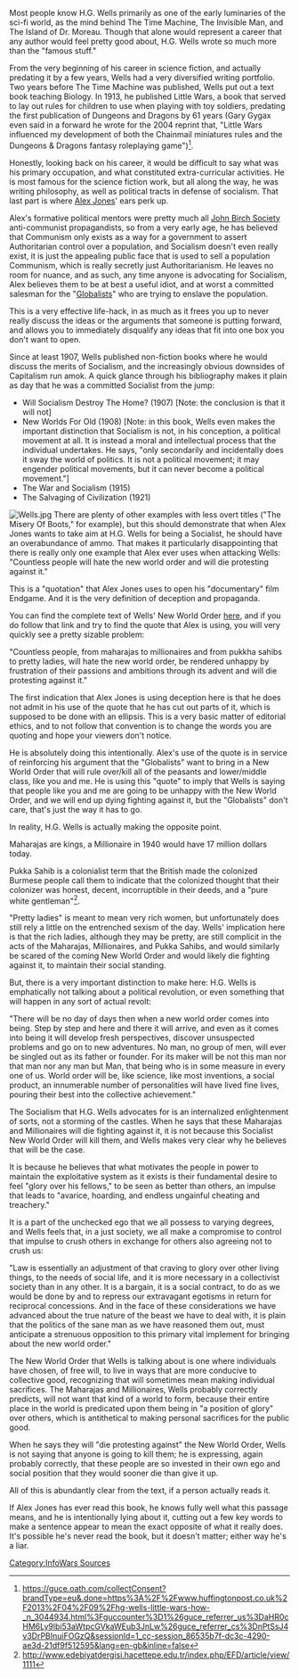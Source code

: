 Most people know H.G. Wells primarily as one of the early luminaries of the sci-fi world, as the mind behind The Time Machine, The Invisible Man, and The Island of Dr. Moreau. Though that alone would represent a career that any author would feel pretty good about, H.G. Wells wrote so much more than the "famous stuff."

From the very beginning of his career in science fiction, and actually predating it by a few years, Wells had a very diversified writing portfolio. Two years before The Time Machine was published, Wells put out a text book teaching Biology. In 1913, he published Little Wars, a book that served to lay out rules for children to use when playing with toy soldiers, predating the first publication of Dungeons and Dragons by 61 years (Gary Gygax even said in a forward he wrote for the 2004 reprint that, "Little Wars influenced my development of both the Chainmail miniatures rules and the Dungeons & Dragons fantasy roleplaying game")<ref>https://guce.oath.com/collectConsent?brandType=eu&.done=https%3A%2F%2Fwww.huffingtonpost.co.uk%2F2013%2F04%2F09%2Fhg-wells-little-wars-how-_n_3044934.html%3Fguccounter%3D1%26guce_referrer_us%3DaHR0cHM6Ly9lbi53aWtpcGVkaWEub3JnLw%26guce_referrer_cs%3DnPtSsJ4v3DrPBInuiFOGzQ&sessionId=1_cc-session_86535b7f-dc3c-4290-ae3d-21df9f512595&lang=en-gb&inline=false</ref>.

Honestly, looking back on his career, it would be difficult to say what was his primary occupation, and what constituted extra-curricular activities. He is most famous for the science fiction work, but all along the way, he was writing philosophy, as well as political tracts in defense of socialism. That last part is where [[Alex Jones]]' ears perk up.

Alex's formative political mentors were pretty much all [[John Birch Society]] anti-communist propagandists, so from a very early age, he has believed that Communism only exists as a way for a government to assert Authoritarian control over a population, and Socialism doesn't even really exist, it is just the appealing public face that is used to sell a population Communism, which is really secretly just Authoritarianism. He leaves no room for nuance, and as such, any time anyone is advocating for Socialism, Alex believes them to be at best a useful idiot, and at worst a committed salesman for the "[[Globalists]]" who are trying to enslave the population.

This is a very effective life-hack, in as much as it frees you up to never really discuss the ideas or the arguments that someone is putting forward, and allows you to immediately disqualify any ideas that fit into one box you don't want to open.

Since at least 1907, Wells published non-fiction books where he would discuss the merits of Socialism, and the increasingly obvious downsides of Capitalism run amok. A quick glance through his bibliography makes it plain as day that he was a committed Socialist from the jump:

*Will Socialism Destroy The Home? (1907) [Note: the conclusion is that it will not]
*New Worlds For Old (1908) [Note: in this book, Wells even makes the important distinction that Socialism is not, in his conception, a political movement at all. It is instead a moral and intellectual process that the individual undertakes. He says, "only secondarily and incidentally does it sway the world of politics. It is not a political movement; it may engender political movements, but it can never become a political movement."]
*The War and Socialism (1915)
*The Salvaging of Civilization (1921)

[[File:Wells.jpg|thumb]]
There are plenty of other examples with less overt titles ("The Misery Of Boots," for example), but this should demonstrate that when Alex Jones wants to take aim at H.G. Wells for being a Socialist, he should have an overabundance of ammo. That makes it particularly disappointing that there is really only one example that Alex ever uses when attacking Wells: "Countless people will hate the new world order and will die protesting against it."

This is a "quotation" that Alex Jones uses to open his "documentary" film Endgame. And it is the very definition of deception and propaganda.

You can find the complete text of Wells' New World Order [https://www.voltairenet.org/IMG/pdf/Wells_New_World_Order.pdf here], and if you do follow that link and try to find the quote that Alex is using, you will very quickly see a pretty sizable problem:

"Countless people, from maharajas to millionaires and from pukkha sahibs to pretty ladies, will hate the new world order, be rendered unhappy by frustration of their passions and ambitions through its advent and will die protesting against it."

The first indication that Alex Jones is using deception here is that he does not admit in his use of the quote that he has cut out parts of it, which is supposed to be done with an ellipsis. This is a very basic matter of editorial ethics, and to not follow that convention is to change the words you are quoting and hope your viewers don't notice.

He is absolutely doing this intentionally. Alex's use of the quote is in service of reinforcing his argument that the "Globalists" want to bring in a New World Order that will rule over/kill all of the peasants and lower/middle class, like you and me. He is using this "quote" to imply that Wells is saying that people like you and me are going to be unhappy with the New World Order, and we will end up dying fighting against it, but the "Globalists" don't care, that's just the way it has to go.

In reality, H.G. Wells is actually making the opposite point.

Maharajas are kings, a Millionaire in 1940 would have 17 million dollars today.

Pukka Sahib is a colonialist term that the British made the colonized Burmese people call them to indicate that the colonized thought that their colonizer was honest, decent, incorruptible in their deeds, and a "pure white gentleman"<ref>http://www.edebiyatdergisi.hacettepe.edu.tr/index.php/EFD/article/view/1111</ref>.

"Pretty ladies" is meant to mean very rich women, but unfortunately does still rely a little on the entrenched sexism of the day. Wells' implication here is that the rich ladies, although they may be pretty, are still complicit in the acts of the Maharajas, Millionaires, and Pukka Sahibs, and would similarly be scared of the coming New World Order and would likely die fighting against it, to maintain their social standing.

But, there is a very important distinction to make here: H.G. Wells is emphatically not talking about a political revolution, or even something that will happen in any sort of actual revolt:

"There will be no day of days then when a new world order comes into being. Step by step and here and there it will arrive, and even as it comes into being it will develop fresh perspectives, discover unsuspected problems and go on to new adventures. No man, no group of men, will ever be singled out as its father or founder. For its maker will be not this man nor that man nor any man but Man, that being who is in some measure in every one of us. World order will be, like science, like most inventions, a social product, an innumerable number of personalities will have lived fine lives, pouring their best into the collective achievement."

The Socialism that H.G. Wells advocates for is an internalized enlightenment of sorts, not a storming of the castles. When he says that these Maharajas and Millionaires will die fighting against it, it is not because this Socialist New World Order will kill them, and Wells makes very clear why he believes that will be the case.

It is because he believes that what motivates the people in power to maintain the exploitative system as it exists is their fundamental desire to feel "glory over his fellows," to be seen as better than others, an impulse that leads to "avarice, hoarding, and endless ungainful cheating and treachery."

It is a part of the unchecked ego that we all possess to varying degrees, and Wells feels that, in a just society, we all make a compromise to control that impulse to crush others in exchange for others also agreeing not to crush us:

"Law is essentially an adjustment of that craving to glory over other living things, to the needs of social life, and it is more necessary in a collectivist society than in any other. It is a bargain, it is a social contract, to do as we would be done by and to repress our extravagant egotisms in return for reciprocal concessions. And in the face of these considerations we have advanced about the true nature of the beast we have to deal with, it is plain that the politics of the sane man as we have reasoned them out, must anticipate a strenuous opposition to this primary vital implement for bringing about the new world order."

The New World Order that Wells is talking about is one where individuals have chosen, of free will, to live in ways that are more conducive to collective good, recognizing that will sometimes mean making individual sacrifices. The Maharajas and Millionaires, Wells probably correctly predicts, will not want that kind of a world to form, because their entire place in the world is predicated upon them being in "a position of glory" over others, which is antithetical to making personal sacrifices for the public good.

When he says they will "die protesting against" the New World Order, Wells is not saying that anyone is going to kill them; he is expressing, again probably correctly, that these people are so invested in their own ego and social position that they would sooner die than give it up.

All of this is abundantly clear from the text, if a person actually reads it.

If Alex Jones has ever read this book, he knows fully well what this passage means, and he is intentionally lying about it, cutting out a few key words to make a sentence appear to mean the exact opposite of what it really does. It's possible he's never read the book, but it doesn't matter; either way he's a liar.
[[Category:InfoWars Sources]]
